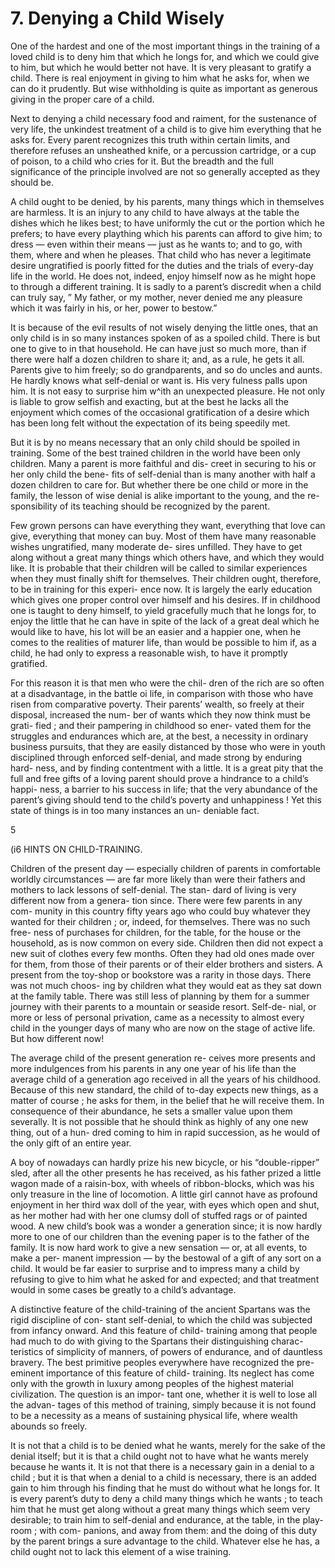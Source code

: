 # 7. Denying a Child Wisely

One of the hardest and one of the most important things in the training of a loved child is to deny him that which he longs for, and which we could give to him, but which he would better not have. It is very pleasant to gratify a child. There is real enjoyment in giving to him what he asks for, when we can do it prudently. But wise withholding is quite as important as generous giving in the proper care of a child.

Next to denying a child necessary food and raiment, for the sustenance of very life, the unkindest treatment of a child is to give him everything that he asks for. Every parent recognizes this truth within certain limits, and therefore refuses an unsheathed knife, or a percussion cartridge, or a cup of poison, to a child who cries for it. But the breadth and the full significance of the principle involved are not so generally accepted as they should be.

A child ought to be denied, by his parents, many things which in themselves are harmless. It is an injury to any child to have always at the table the dishes which he likes best; to have uniformly the cut or the portion which he prefers; to have every plaything which his parents can afford to give him; to dress — even within their means — just as he wants to; and to go, with them, where and when he pleases. That child who has never a legitimate desire ungratified is poorly fitted for the duties and the trials of every-day life in the world. He does not, indeed, enjoy himself now as he might hope to through a different training. It is sadly to a parent's discredit when a child can truly say, " My father, or my mother, never denied me any pleasure which it was fairly in his, or her, power to bestow."

It is because of the evil results of not wisely denying the little ones, that an only child is in so many instances spoken of as a spoiled child. There is but one to give to in that household. He can have just so much more, than if there were half a dozen children to share it; and, as a rule, he gets it all. Parents give to him freely; so do grandparents, and so do uncles and aunts. He hardly knows what self-denial or want is. His very fulness palls upon him. It is not easy to surprise him w^ith an unexpected pleasure. He not only is liable to grow selfish and exacting, but at the best he lacks all the enjoyment which comes of the occasional gratification of a desire which has been long felt without the expectation of its being speedily met.

But it is by no means necessary that an only child should be spoiled in training. Some of the best trained children in the world have been only children. Many a parent is more faithful and dis- creet in securing to his or her only child the bene- fits of self-denial than is many another with half a dozen children to care for. But whether there be one child or more in the family, the lesson of wise denial is alike important to the young, and the re- sponsibility of its teaching should be recognized by the parent.

Few grown persons can have everything they want, everything that love can give, everything that money can buy. Most of them have many reasonable wishes ungratified, many moderate de- sires unfilled. They have to get along without a great many things which others have, and which they would like. It is probable that their children will be called to similar experiences when they must finally shift for themselves. Their children ought, therefore, to be in training for this experi- ence now. It is largely the early education which gives one proper control over himself and his desires. If in childhood one is taught to deny himself, to yield gracefully much that he longs for, to enjoy the little that he can have in spite of the lack of a great deal which he would like to have, his lot will be an easier and a happier one, when he comes to the realities of maturer life, than would be possible to him if, as a child, he had only to express a reasonable wish, to have it promptly gratified.

For this reason it is that men who were the chil- dren of the rich are so often at a disadvantage, in the battle oi life, in comparison with those who have risen from comparative poverty. Their parents' wealth, so freely at their disposal, increased the num- ber of wants which they now think must be grati- fied ; and their pampering in childhood so ener- vated them for the struggles and endurances which are, at the best, a necessity in ordinary business pursuits, that they are easily distanced by those who were in youth disciplined through enforced self-denial, and made strong by enduring hard- ness, and by finding contentment with a little. It is a great pity that the full and free gifts of a loving parent should prove a hindrance to a child's happi- ness, a barrier to his success in life; that the very abundance of the parent's giving should tend to the child's poverty and unhappiness ! Yet this state of things is in too many instances an un- deniable fact.

5



(i6 HINTS ON CHILD-TRAINING.

Children of the present day — especially children of parents in comfortable worldly circumstances — are far more likely than were their fathers and mothers to lack lessons of self-denial. The stan- dard of living is very different now from a genera- tion since. There were few parents in any com- munity in this country fifty years ago who could buy whatever they wanted for their children ; or, indeed, for themselves. There was no such free- ness of purchases for children, for the table, for the house or the household, as is now common on every side. Children then did not expect a new suit of clothes every few months. Often they had old ones made over for them, from those of their parents or of their elder brothers and sisters. A present from the toy-shop or bookstore was a rarity in those days. There was not much choos- ing by children what they would eat as they sat down at the family table. There was still less of planning by them for a summer journey with their parents to a mountain or seaside resort. Self-de- nial, or more or less of personal privation, came as a necessity to almost every child in the younger days of many who are now on the stage of active life. But how different now!

The average child of the present generation re- ceives more presents and more indulgences from his parents in any one year of his life than the average child of a generation ago received in all the years of his childhood. Because of this new standard, the child of to-day expects new things, as a matter of course ; he asks for them, in the belief that he will receive them. In consequence of their abundance, he sets a smaller value upon them severally. It is not possible that he should think as highly of any one new thing, out of a hun- dred coming to him in rapid succession, as he would of the only gift of an entire year.

A boy of nowadays can hardly prize his new bicycle, or his "double-ripper" sled, after all the other presents he has received, as his father prized a little wagon made of a raisin-box, with wheels of ribbon-blocks, which was his only treasure in the line of locomotion. A little girl cannot have as profound enjoyment in her third wax doll of the year, with eyes which open and shut, as her mother had with her one clumsy doll of stuffed rags or of painted wood. A new child's book was a wonder a generation since; it is now hardly more to one of our children than the evening paper is to the father of the family. It is now hard work to give a new sensation — or, at all events, to make a per- manent impression — by the bestowal of a gift of any sort on a child. It would be far easier to surprise and to impress many a child by refusing to give to him what he asked for and expected; and that treatment would in some cases be greatly to a child's advantage.

A distinctive feature of the child-training of the ancient Spartans was the rigid discipline of con- stant self-denial, to which the child was subjected from infancy onward. And this feature of child- training among that people had much to do with giving to the Spartans their distinguishing charac- teristics of simplicity of manners, of powers of endurance, and of dauntless bravery. The best primitive peoples everywhere have recognized the pre-eminent importance of this feature of child- training. Its neglect has come only with the growth in luxury among peoples of the highest material civilization. The question is an impor- tant one, whether it is well to lose all the advan- tages of this method of training, simply because it is not found to be a necessity as a means of sustaining physical life, where wealth abounds so freely.

It is not that a child is to be denied what he wants, merely for the sake of the denial itself; but it is that a child ought not to have what he wants merely because he wants it. It is not that there is a necessary gain in a denial to a child ; but it is that when a denial to a child is necessary, there is an added gain to him through his finding that he must do without what he longs for. It is every parent's duty to deny a child many things which he wants ; to teach him that he must get along without a great many things which seem very desirable; to train him to self-denial and endurance, at the table, in the play-room ; with com- panions, and away from them: and the doing of this duty by the parent brings a sure advantage to the child. Whatever else he has, a child ought not to lack this element of a wise training.